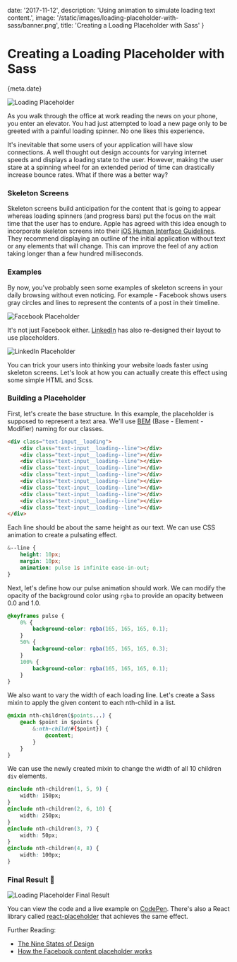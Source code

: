 
date: '2017-11-12',
description: 'Using animation to simulate loading text content.',
image: '/static/images/loading-placeholder-with-sass/banner.png',
title: 'Creating a Loading Placeholder with Sass'
}


# Creating a Loading Placeholder with Sass

<Date>{meta.date}</Date>

![Loading Placeholder](/static/images/loading-placeholder-with-sass/example.gif)

As you walk through the office at work reading the news on your phone, you enter an elevator. You had just attempted to load a new page only to be greeted with a painful loading spinner. No one likes this experience.

It's inevitable that some users of your application will have slow connections. A well thought out design accounts for varying internet speeds and displays a loading state to the user. However, making the user stare at a spinning wheel for an extended period of time can drastically increase bounce rates. What if there was a better way?

### Skeleton Screens

Skeleton screens build anticipation for the content that is going to appear whereas loading spinners (and progress bars) put the focus on the wait time that the user has to endure. Apple has agreed with this idea enough to incorporate skeleton screens into their [iOS Human Interface Guidelines](https://developer.apple.com/ios/human-interface-guidelines/icons-and-images/launch-screen/). They recommend displaying an outline of the initial application without text or any elements that will change. This can improve the feel of any action taking longer than a few hundred milliseconds.

### Examples

By now, you've probably seen some examples of skeleton screens in your daily browsing without even noticing. For example - Facebook shows users gray circles and lines to represent the contents of a post in their timeline.

![Facebook Placeholder](/static/images/loading-placeholder-with-sass/facebook.png)

It's not just Facebook either. [LinkedIn](https://www.linkedin.com) has also re-designed their layout to use placeholders.

![LinkedIn Placeholder](/static/images/loading-placeholder-with-sass/linkedin.png)

You can trick your users into thinking your website loads faster using skeleton screens. Let's look at how you can actually create this effect using some simple HTML and Scss.

### Building a Placeholder

First, let's create the base structure. In this example, the placeholder is supposed to represent a text area. We'll use [BEM](http://getbem.com/naming/) (Base - Element - Modifier) naming for our classes.

```html
<div class="text-input__loading">
    <div class="text-input__loading--line"></div>
    <div class="text-input__loading--line"></div>
    <div class="text-input__loading--line"></div>
    <div class="text-input__loading--line"></div>
    <div class="text-input__loading--line"></div>
    <div class="text-input__loading--line"></div>
    <div class="text-input__loading--line"></div>
    <div class="text-input__loading--line"></div>
    <div class="text-input__loading--line"></div>
    <div class="text-input__loading--line"></div>
</div>
```

Each line should be about the same height as our text. We can use CSS animation to create a pulsating effect.

```css
&--line {
    height: 10px;
    margin: 10px;
    animation: pulse 1s infinite ease-in-out;
}
```

Next, let's define how our pulse animation should work. We can modify the opacity of the background color using `rgba` to provide an opacity between 0.0 and 1.0.

```css
@keyframes pulse {
    0% {
        background-color: rgba(165, 165, 165, 0.1);
    }
    50% {
        background-color: rgba(165, 165, 165, 0.3);
    }
    100% {
        background-color: rgba(165, 165, 165, 0.1);
    }
}
```

We also want to vary the width of each loading line. Let's create a Sass mixin to apply the given content to each nth-child in a list.

```css
@mixin nth-children($points...) {
    @each $point in $points {
        &:nth-child(#{$point}) {
            @content;
        }
    }
}
```

We can use the newly created mixin to change the width of all 10 children `div` elements.

```css
@include nth-children(1, 5, 9) {
    width: 150px;
}
@include nth-children(2, 6, 10) {
    width: 250px;
}
@include nth-children(3, 7) {
    width: 50px;
}
@include nth-children(4, 8) {
    width: 100px;
}
```

### Final Result 🎉

![Loading Placeholder Final Result](/static/images/loading-placeholder-with-sass/final-result.gif)

You can view the code and a live example on [CodePen](https://codepen.io/leerob/pen/XzRzpb?editors=1100). There's also a React library called [react-placeholder](https://github.com/buildo/react-placeholder) that achieves the same effect.

Further Reading:

-   [The Nine States of Design](https://medium.com/swlh/the-nine-states-of-design-5bfe9b3d6d85)
-   [How the Facebook content placeholder works](https://cloudcannon.com/deconstructions/2014/11/15/facebook-content-placeholder-deconstruction.html)
